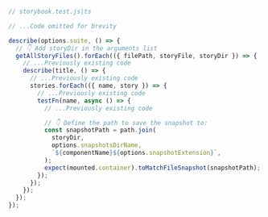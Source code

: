 ```ts
// storybook.test.js|ts

// ...Code omitted for brevity

describe(options.suite, () => {
  // 👇 Add storyDir in the arguments list
  getAllStoryFiles().forEach(({ filePath, storyFile, storyDir }) => {
    // ...Previously existing code
    describe(title, () => {
      // ...Previously existing code
      stories.forEach(({ name, story }) => {
        // ...Previously existing code
        testFn(name, async () => {
          // ...Previously existing code

          // 👇 Define the path to save the snapshot to:
          const snapshotPath = path.join(
            storyDir,
            options.snapshotsDirName,
            `${componentName}${options.snapshotExtension}`,
          );
          expect(mounted.container).toMatchFileSnapshot(snapshotPath);
        });
      });
    });
  });
});
```
